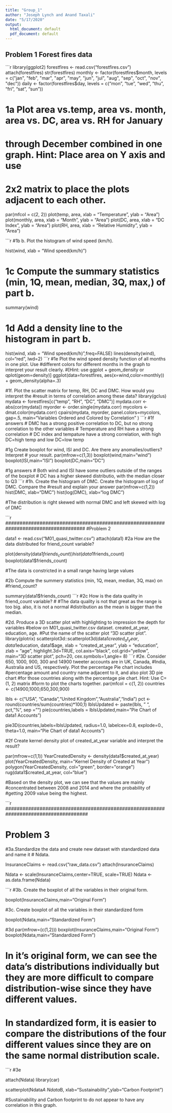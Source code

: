 ---
title: "Group_1"
author: "Joseph Lynch and Anand Taxali"
date: "5/17/2020"
output:
  html_document: default
  pdf_document: default
---



## Problem 1 Forest fires data

```{r fig.align = "center"}

library(ggplot2)
forestfires <- read.csv("forestfires.csv")
attach(forestfires)
str(forestfires)
monthly <- factor(forestfires$month, levels = c("jan", "feb", "mar", "apr", "may", "jun", "jul", "aug", "sep", "oct", "nov", "dec"))
daily <- factor(forestfires$day, levels = c("mon", "tue", "wed", "thu", "fri", "sat", "sun"))

# 1a Plot area vs.temp, area vs. month, area vs. DC, area vs. RH for January
# through December combined in one graph. Hint: Place area on Y axis and use
# 2x2 matrix to place the plots adjacent to each other.

par(mfcol = c(2, 2))
plot(temp, area,  xlab = "Temperature", ylab = "Area")
plot(monthly, area,  xlab = "Month", ylab = "Area")
plot(DC, area,  xlab = "DC Index", ylab = "Area")
plot(RH, area,  xlab = "Relative Humidity", ylab = "Area")

```{r fig.align = "center"}
#1b b. Plot the histogram of wind speed (km/h).

hist(wind, xlab = "Wind speed(km/h)")

# 1c Compute the summary statistics (min, 1Q, mean, median, 3Q, max,) of part b.
summary(wind)

# 1d Add a density line to the histogram in part b.
hist(wind, xlab = "Wind speed(km/h)",freq=FALSE)
lines(density(wind), col="red", lwd=2)
```{r fig.align = "center"}
#1e Plot the wind speed density function of all months in one plot. Use
#different colors for different months in the graph to interpret your result clearly.
#[Hint: use ggplot + geom_density or qplot(geom=density)]
ggplot(data=forestfires, aes(x=wind,color=monthly)) +
  geom_density(alpha=.3)


#1f. Plot the scatter matrix for temp, RH, DC and DMC. How would you interpret the
#result in terms of correlation among these data?
library(gclus)
mydata <- forestfires[c("temp", "RH", "DC", "DMC")]
mydata.corr <- abs(cor(mydata))
myorder <- order.single(mydata.corr)
mycolors <- dmat.color(mydata.corr)
cpairs(mydata,
       myorder,
       panel.colors=mycolors,
       gap=.5,
       main="Variables Ordered and Colored by Correlation"
)
```{r fig.align = "center"}
#1f answers
# DMC has a strong positive correlation to DC, but no strong correlation to the other variables
# Temperature and RH have a strong correlation
# DC index and tempature have a strong correlation, with high DC=high temp and low DC=low temp


#1g Create boxplot for wind, ISI and DC. Are there any anomalies/outliers? Interpret
# your result. 
par(mfrow=c(1,3))
boxplot(wind,main="wind")
boxplot(ISI,main="ISI")
boxplot(DC,main="DC")

#1g answers 
# Both wind and ISI have some outliers outside of the ranges of the boxplot
# DC has a higher skewed distributio, with the median closer to Q3
```{r fig.align = "center"}

#1h. Create the histogram of DMC. Create the histogram of log of DMC. Compare the
#result and explain your answer
par(mfrow=c(1,2))
hist(DMC, xlab="DMC")
hist(log(DMC), xlab="log DMC")

#The distribution is right skewed with normal DMC and left skewed with log of DMC

```{r fig.align = "center"}

####################################################################################
#Problem 2 


data1 <- read.csv("M01_quasi_twitter.csv")
attach(data1)
#2a How are the data distributed for friend_count variable?

plot(density(data1$friends_count))
hist(data1$friends_count)
boxplot(data1$friends_count)

#The data is constricted in a small range having large values

#2b Compute the summery statistics (min, 1Q, mean, median, 3Q, max) on
#friend_count?

summary(data1$friends_count)
```{r fig.align = "center"}
#2c How is the data quality in friend_count variable?
#
#The data quality is not that great as the range is too big. also, it is not a normal
#distribution as the mean is bigger than the median.

#2d. Produce a 3D scatter plot with highlighting to impression the depth for variables
#below on M01_quasi_twitter.csv dataset. created_at_year, education, age.
#Put the name of the scatter plot "3D scatter plot".
library(plotrix)
scatterplot3d::scatterplot3d(data1$created_at_year, data1$education, data1$age,
                             xlab = "created_at_year",
                             ylab = "education",
                             zlab = "age",
                             highlight.3d=TRUE,
                             col.axis="black",
                             col.grid="yellow",
                             main="3D scatter plot",
                             pch=20,
                             cex.symbols=1,angle= 8)
```{r fig.align = "center"}
#2e. Consider 650, 1000, 900, 300 and 14900 tweeter accounts are in UK, Canada,
#India, Australia and US, respectively. Plot the percentage Pie chart includes 
#percentage amount and country name adjacent to it, and also plot 3D pie chart
#for those countries along with the percentage pie chart. Hint: Use C=(1, 2) matrix
#form to plot the charts together.
par(mfcol = c(1, 2))
countries <- c(14900,1000,650,300,900)

lbls <- c("USA", "Canada","United Kingdom","Australia","India")
pct <- round(countries/sum(countries)*100,1)
lblsUpdated <- paste(lbls, " ", pct, "%", sep = "") 
pie(countries,labels = lblsUpdated,main="Pie Chart of data1 Accounts")

pie3D(countries,labels=lblsUpdated,
      radius=1.0,
      labelcex=0.8,
      explode=0.,
      theta=1.0,
      main="Pie Chart of data1 Accounts")

#2f Create kernel density plot of created_at_year variable and interpret the result?

par(mfrow=c(1,1))
YearCreatedDensity <- density(data1$created_at_year)
plot(YearCreatedDensity, main="Kernel Density of Created at Year")
polygon(YearCreatedDensity, col="green", border="orange")
rug(data1$created_at_year, col="blue") 


#Based on the density plot, we can see that the values are mainly
#concentrated between 2008 and 2014 and where the probability of
#getting 2009 value being the highest.

```{r fig.align = "center"}



#####################################################################################



# Problem 3

#3a.Standardize the data and create new dataset with standardized data and name it
# Ndata.


InsuranceClaims <- read.csv("raw_data.csv")
attach(InsuranceClaims)



Ndata <- scale(InsuranceClaims,center=TRUE, scale=TRUE)
Ndata <- as.data.frame(Ndata)


```{r fig.align = "center"}
#3b. Create the boxplot of all the variables in their original form.

boxplot(InsuranceClaims,main="Original Form")


#3c. Create boxplot of all the variables in their standardized form

boxplot(Ndata,main="Standardized Form")

#3d
par(mfrow=(c(1,2)))
boxplot(InsuranceClaims,main="Original Form")
boxplot(Ndata,main="Standardized Form")

# In it's original form, we can see the data's distributions individually but they are more difficult to compare distribution-wise since they have different values.
# In standardized form, it is easier to compare the distributions of the four different values since they are on the same normal distribution scale. 

```{r fig.align = "center"}
#3e

attach(Ndata)
library(car)

scatterplot(Ndata$A~Ndata$B, xlab="Sustainability",ylab="Carbon Footprint")

#Sustainability and Carbon footprint to do not appear to have any correlation in this graph. 